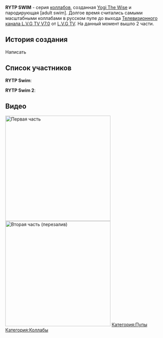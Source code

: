'''RYTP SWIM''' - серия [[Коллаб|коллабов]], созданная [[Yogi The Wise]] и пародирующая [adult swim]. Долгое время считались самыми масштабными коллабами в русском пупе до выхода [[Телевизионный канал L.V.G TV V7.0|Телевизионного канала L.V.G TV V7.0]] от [[L.V.G TV]]. 
На данный момент вышло 2 части.
==История создания==
Написать
==Список участников==
'''RYTP Swim''':

'''RYTP Swim 2''':

==Видео==
[[File:-RYTP swim-|left|thumb|330x330px|Первая часть]]
[[File:-RYTP SWIM 2-|thumb|330x330px|Вторая часть (перезалив)]]
[[Категория:Пупы]]
[[Категория:Коллабы]]